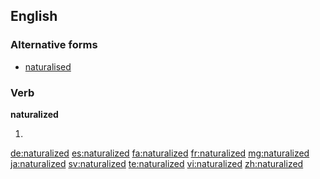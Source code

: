 ==English==

===Alternative forms===
*[[naturalised]]

===Verb===
'''naturalized'''

# {{en-past of|naturalize}}

[[de:naturalized]]
[[es:naturalized]]
[[fa:naturalized]]
[[fr:naturalized]]
[[mg:naturalized]]
[[ja:naturalized]]
[[sv:naturalized]]
[[te:naturalized]]
[[vi:naturalized]]
[[zh:naturalized]]